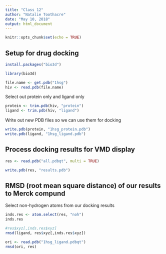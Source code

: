```yaml
---
title: "Class 12"
author: "Natalie Toothacre"
date: "May 10, 2018"
output: html_document
---
```


```r
knitr::opts_chunk$set(echo = TRUE)
```

## Setup for drug docking

```r
install.packages("bio3d")
```


```r
library(bio3d)
```

```r
file.name <- get.pdb("1hsg")
hiv <- read.pdb(file.name)
```

Select out protein only and ligand only

```r
protein <- trim.pdb(hiv, "protein")
ligand <- trim.pdb(hiv, "ligand")
```

Write out new PDB files so we can use them for docking

```r
write.pdb(protein, "1hsg_protein.pdb")
write.pdb(ligand, "1hsg_ligand.pdb")
```


## Process docking results for VMD display


```r
res <- read.pdb("all.pdbqt", multi = TRUE)

write.pdb(res, "results.pdb")
```


## RMSD (root mean square distance) of our results to Merck compund

Select non-hydrogen atoms from our docking results

```r
inds.res <- atom.select(res, "noh")
inds.res
```

```r
#res$xyz[,inds.res$xyz]
rmsd(ligand, res$xyz[,inds.res$xyz])
```


```r
ori <- read.pdb("1hsg_ligand.pdbqt")
rmsd(ori, res)
```










